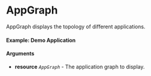 
<Meta of={AppGraph} title="AppGraph" />

# AppGraph

AppGraph displays the topology of different applications.

#### Example: Demo Application

<Canvas of={AppGraph.Demo} />

#### Arguments

- **resource** _`AppGraph`_ - The application graph to display.
